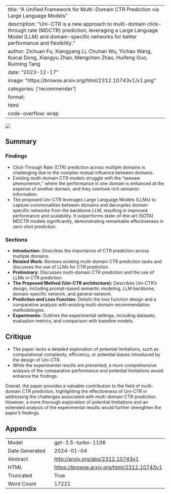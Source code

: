
---
title: "A Unified Framework for Multi-Domain CTR Prediction via Large Language Models"
description: "Uni-CTR is a new approach to multi-domain click-through rate (MDCTR) prediction, leveraging a Large Language Model (LLM) and domain-specific networks for better performance and flexibility."
author: Zichuan Fu, Xiangyang Li, Chuhan Wu, Yichao Wang, Kuicai Dong, Xiangyu Zhao, Mengchen Zhao, Huifeng Guo, Ruiming Tang
date: "2023-12-17"
image: "https://browse.arxiv.org/html/2312.10743v1/x1.png"
categories: ['recommender']
format:
  html:
    code-overflow: wrap
---

![](https://browse.arxiv.org/html/2312.10743v1/x1.png)

## Summary

### Findings
- Click-Through Rate (CTR) prediction across multiple domains is challenging due to the complex mutual influence between domains.
- Existing multi-domain CTR models struggle with the "seesaw phenomenon," where the performance in one domain is enhanced at the expense of another domain, and they overlook rich semantic information.
- The proposed Uni-CTR leverages Large Language Models (LLMs) to capture commonalities between domains and decouples domain-specific networks from the backbone LLM, resulting in improved performance and scalability. It outperforms state-of-the-art (SOTA) MDCTR models significantly, demonstrating remarkable effectiveness in zero-shot prediction.

### Sections
- **Introduction:** Describes the importance of CTR prediction across multiple domains.
- **Related Work:** Reviews existing multi-domain CTR prediction tasks and discusses the use of LLMs for CTR prediction.
- **Preliminary:** Discusses multi-domain CTR prediction and the use of LLMs in CTR prediction.
- **The Proposed Method (Uni-CTR architecture):** Describes Uni-CTR's design, including prompt-based semantic modeling, LLM backbone, domain-specific network, and general network.
- **Prediction and Loss Function:** Details the loss function design and a comparative analysis with existing multi-domain recommendation methodologies.
- **Experiments:** Outlines the experimental settings, including datasets, evaluation metrics, and comparison with baseline models.

## Critique
- The paper lacks a detailed exploration of potential limitations, such as computational complexity, efficiency, or potential biases introduced by the design of Uni-CTR.
- While the experimental results are presented, a more comprehensive analysis of the comparative performance and potential limitations would enhance the findings.

Overall, the paper provides a valuable contribution to the field of multi-domain CTR prediction, highlighting the effectiveness of Uni-CTR in addressing the challenges associated with multi-domain CTR prediction. However, a more thorough exploration of potential limitations and an extended analysis of the experimental results would further strengthen the paper's findings.

## Appendix

|          |          |
|----------|----------|
| Model     | gpt-3.5-turbo-1106       |
| Date Generated     | 2024-01-04       |
| Abstract | [http://arxiv.org/abs/2312.10743v1](http://arxiv.org/abs/2312.10743v1)        |
| HTML     | [https://browse.arxiv.org/html/2312.10743v1](https://browse.arxiv.org/html/2312.10743v1)       |
| Truncated       | True       |
| Word Count       | 17221       |